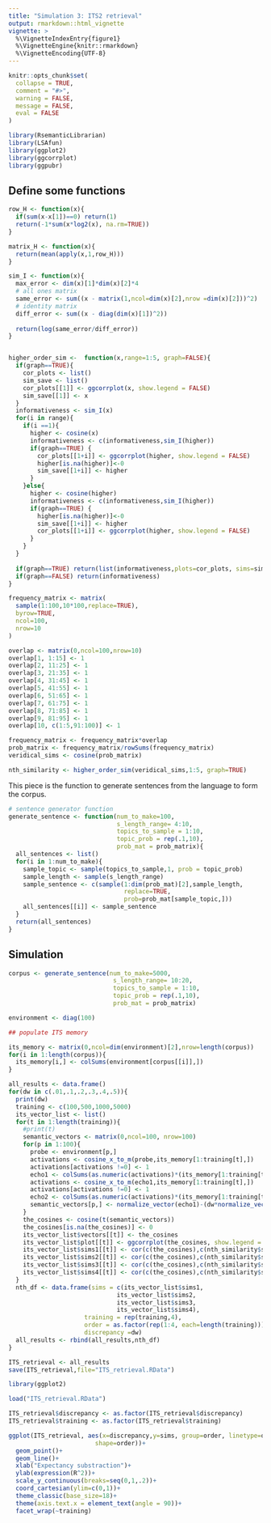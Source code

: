 ```yaml
---
title: "Simulation 3: ITS2 retrieval"
output: rmarkdown::html_vignette
vignette: >
  %\VignetteIndexEntry{figure1}
  %\VignetteEngine{knitr::rmarkdown}
  %\VignetteEncoding{UTF-8}
---
```


```r
knitr::opts_chunk$set(
  collapse = TRUE,
  comment = "#>",
  warning = FALSE,
  message = FALSE,
  eval = FALSE
)
```

```r
library(RsemanticLibrarian)
library(LSAfun)
library(ggplot2)
library(ggcorrplot)
library(ggpubr)
```

## Define some functions

```r
row_H <- function(x){
  if(sum(x-x[1])==0) return(1)
  return(-1*sum(x*log2(x), na.rm=TRUE))
}

matrix_H <- function(x){
  return(mean(apply(x,1,row_H)))
}

sim_I <- function(x){
  max_error <- dim(x)[1]*dim(x)[2]*4
  # all ones matrix
  same_error <- sum((x - matrix(1,ncol=dim(x)[2],nrow =dim(x)[2]))^2)
  # identity matrix
  diff_error <- sum((x - diag(dim(x)[1])^2))
  
  return(log(same_error/diff_error))
}


higher_order_sim <-  function(x,range=1:5, graph=FALSE){
  if(graph==TRUE){
    cor_plots <- list()
    sim_save <- list()
    cor_plots[[1]] <- ggcorrplot(x, show.legend = FALSE)
    sim_save[[1]] <- x
  }
  informativeness <- sim_I(x)
  for(i in range){
    if(i ==1){
      higher <- cosine(x)
      informativeness <- c(informativeness,sim_I(higher))
      if(graph==TRUE) {
        cor_plots[[1+i]] <- ggcorrplot(higher, show.legend = FALSE)
        higher[is.na(higher)]<-0
        sim_save[[1+i]] <- higher
      }
    }else{
      higher <- cosine(higher)
      informativeness <- c(informativeness,sim_I(higher))
      if(graph==TRUE) {
        higher[is.na(higher)]<-0
        sim_save[[1+i]] <- higher
        cor_plots[[1+i]] <- ggcorrplot(higher, show.legend = FALSE)
      }
    }
  }
  
  if(graph==TRUE) return(list(informativeness,plots=cor_plots, sims=sim_save))
  if(graph==FALSE) return(informativeness)
}

```

```r
frequency_matrix <- matrix(
  sample(1:100,10*100,replace=TRUE),
  byrow=TRUE,
  ncol=100,
  nrow=10
)

overlap <- matrix(0,ncol=100,nrow=10)
overlap[1, 1:15] <- 1
overlap[2, 11:25] <- 1
overlap[3, 21:35] <- 1
overlap[4, 31:45] <- 1
overlap[5, 41:55] <- 1
overlap[6, 51:65] <- 1
overlap[7, 61:75] <- 1
overlap[8, 71:85] <- 1
overlap[9, 81:95] <- 1
overlap[10, c(1:5,91:100)] <- 1

frequency_matrix <- frequency_matrix*overlap
prob_matrix <- frequency_matrix/rowSums(frequency_matrix)
veridical_sims <- cosine(prob_matrix)

nth_similarity <- higher_order_sim(veridical_sims,1:5, graph=TRUE)

```

This piece is the function to generate sentences from the language to form the corpus.

```r
# sentence generator function
generate_sentence <- function(num_to_make=100,
                              s_length_range= 4:10,
                              topics_to_sample = 1:10,
                              topic_prob = rep(.1,10),
                              prob_mat = prob_matrix){
  all_sentences <- list()
  for(i in 1:num_to_make){
    sample_topic <- sample(topics_to_sample,1, prob = topic_prob)
    sample_length <- sample(s_length_range)
    sample_sentence <- c(sample(1:dim(prob_mat)[2],sample_length,
                                replace=TRUE,
                                prob=prob_mat[sample_topic,]))
    all_sentences[[i]] <- sample_sentence
  }
  return(all_sentences)
}
```
## Simulation

```r
corpus <- generate_sentence(num_to_make=5000,
                             s_length_range= 10:20,
                             topics_to_sample = 1:10,
                             topic_prob = rep(.1,10),
                             prob_mat = prob_matrix)

environment <- diag(100)

## populate ITS memory

its_memory <- matrix(0,ncol=dim(environment)[2],nrow=length(corpus))
for(i in 1:length(corpus)){
  its_memory[i,] <- colSums(environment[corpus[[i]],])
}

all_results <- data.frame()
for(dw in c(.01,.1,.2,.3,.4,.5)){
  print(dw)
  training <- c(100,500,1000,5000)
  its_vector_list <- list()
  for(t in 1:length(training)){
    #print(t)
    semantic_vectors <- matrix(0,ncol=100, nrow=100)
    for(p in 1:100){
      probe <- environment[p,]
      activations <- cosine_x_to_m(probe,its_memory[1:training[t],])
      activations[activations !=0] <- 1
      echo1 <- colSums(as.numeric(activations)*(its_memory[1:training[t],]))
      activations <- cosine_x_to_m(echo1,its_memory[1:training[t],])
      activations[activations !=0] <- 1
      echo2 <- colSums(as.numeric(activations)*(its_memory[1:training[t],]))
      semantic_vectors[p,] <- normalize_vector(echo1)-(dw*normalize_vector(echo2))
    }
    the_cosines <- cosine(t(semantic_vectors))
    the_cosines[is.na(the_cosines)] <- 0
    its_vector_list$vectors[[t]] <- the_cosines
    its_vector_list$plot[[t]] <- ggcorrplot(the_cosines, show.legend = FALSE)
    its_vector_list$sims1[[t]] <- cor(c(the_cosines),c(nth_similarity$sims[[1]]))^2
    its_vector_list$sims2[[t]] <- cor(c(the_cosines),c(nth_similarity$sims[[2]]))^2
    its_vector_list$sims3[[t]] <- cor(c(the_cosines),c(nth_similarity$sims[[3]]))^2
    its_vector_list$sims4[[t]] <- cor(c(the_cosines),c(nth_similarity$sims[[4]]))^2
  }
  nth_df <- data.frame(sims = c(its_vector_list$sims1,
                              its_vector_list$sims2,
                              its_vector_list$sims3,
                              its_vector_list$sims4),
                     training = rep(training,4),
                     order = as.factor(rep(1:4, each=length(training))),
                     discrepancy =dw)
  all_results <- rbind(all_results,nth_df)
}

ITS_retrieval <- all_results
save(ITS_retrieval,file="ITS_retrieval.RData")
```

```r
library(ggplot2)

load("ITS_retrieval.RData")

ITS_retrieval$discrepancy <- as.factor(ITS_retrieval$discrepancy)
ITS_retrieval$training <- as.factor(ITS_retrieval$training)

ggplot(ITS_retrieval, aes(x=discrepancy,y=sims, group=order, linetype=order,
                        shape=order))+
  geom_point()+
  geom_line()+
  xlab("Expectancy substraction")+
  ylab(expression(R^2))+
  scale_y_continuous(breaks=seq(0,1,.2))+
  coord_cartesian(ylim=c(0,1))+
  theme_classic(base_size=18)+
  theme(axis.text.x = element_text(angle = 90))+
  facet_wrap(~training)

```










